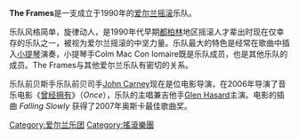{{Infobox musical artist
| Name                = The Frames
| Img                 = The Frames, cont.jpg
| Img_capt            = The Frames
| Background          = group_or_band
| Origin              = {{IRE}}[[都柏林|都柏林]]
| Genre               = [[搖滾樂|搖滾]]<br />[[獨立搖滾|獨立搖滾]]<br />[[民謠|民謠]]
| Years_active        = 1990年至今
| Label               = Plateau Records (愛爾蘭)<br />ANTI- (國際)
| URL                 = [http://www.theframes.ie/ 官方網站]
| Current_members     = Glen Hansard<br />Joe Doyle<br />Colm Mac Con Iomaire<br />Rob Bochnik<br />Johnny Boyle
| Past_members        = Noreen O'Donnell<br />Dave Odlum<br />Paul Brennan <br />Dave Hingerty<br />John Carney<br /> Graham Downey
}}
'''The Frames'''是一支成立于1990年的[[爱尔兰|爱尔兰]][[摇滚|摇滚]]乐队。

乐队风格简单，旋律动人，是1990年代早期[[都柏林|都柏林]]地区摇滚人才辈出时现在仅幸存的乐队之一，被视为爱尔兰摇滚的中坚力量。乐队最大的特色是经常在歌曲中插入[[小提琴|小提琴]]演奏，小提琴手Colm Mac Con Iomaire既是乐队成员，也是其他乐队的成员。The Frames与其他爱尔兰乐队有密切的关系。

乐队前贝斯手乐队前贝司手[[John_Carney|John Carney]]现在是位电影导演，在2006年导演了音乐电影《[[曾经拥有|曾经拥有]]》（''Once''），乐队的主唱兼吉他手[[Glen_Hasard|Glen Hasard]]主演。电影的插曲 ''Falling Slowly'' 获得了2007年奥斯卡最佳歌曲奖。

{{Authority control}}
{{愛爾蘭小作品}}
{{樂團小作品}}
{{DEFAULTSORT:Frames, The}}

[[Category:爱尔兰乐团|Category:爱尔兰乐团]]
[[Category:搖滾樂團|Category:搖滾樂團]]